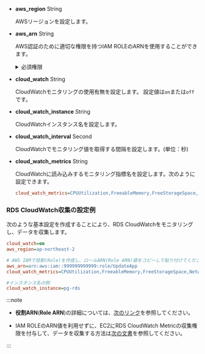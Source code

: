 - **aws_region** <span class='type'>String</span>

  AWSリージョンを設定します。

- **aws_arn** <span class='type'>String</span>

  AWS認証のために適切な権限を持つIAM ROLEのARNを使用することができます。

  <details>

  <summary>必須権限</summary>

  ROLEには、次のアクセス権限(Policy)が必要です。

  | 権限                                | 権限内容                                |
  | --------------------------------- | ----------------------------------- |
  | rds:DescribeDBInstances           | インスタンスクラスの情報収集                      |
  | rds:DescribeDBClusters            | autoscale使用時クラスターから情報収集             |
  | rds:DescribeDBLogFiles            | CloudWatchログ収集                      |
  | rds:DownloadDBLogFilePortion      | CloudWatchログ収集                      |
  | ec2:DescribeInstanceTypes         | インスタンスクラスに対応するcpu数を収集               |
  | elasticache:DescribeCacheClusters | elasticacheを利用する場合時、インスタンスクラスの情報を収集 |
  | cloudwatch:ListMetrics            | CloudWatch指標一覧を収集                   |
  | cloudwatch:GetMetricStatistics    | CloudWatch指標から値を収集                  |
  | logs:DescribeLogStreams           | CloudWatchログ収集(掲示されたログ機能を使用する場合)    |
  | logs:GetLogEvents                 | CloudWatchログ収集(掲示されたログ機能を使用する場合)    |

  </details>

- **cloud_watch** <span class='type'>String</span>

  CloudWatchモニタリングの使用有無を設定します。 設定値は`on`または`off`です。

- **cloud_watch_instance** <span class='type'>String</span>

  CloudWatchインスタンス名を設定します。

- **cloud_watch_interval** <span class='type'>Second</span>

  CloudWatchでモニタリング値を取得する間隔を設定します。(単位：秒)

- **cloud_watch_metrics** <span class='type'>String</span>

  CloudWatchに読み込みするモニタリング指標名を設定します。次のように設定できます。

  ```ini
  cloud_watch_metrics=CPUUtilization,FreeableMemory,FreeStorageSpace,NetworkTransmitThroughput,NetworkReceiveThroughput
  ```

### RDS CloudWatch収集の設定例

次のような基本設定を作成することにより、RDS CloudWatchをモニタリングし、データを収集します。

```ini title='whatap.conf'
cloud_watch=on
aws_region=ap-northeast-2

# AWS IAMで役割(Role)を作成し、ロールARN(Role ARN)値をコピーして貼り付けてください。
aws_arn=arn:aws:iam::999999999999:role/UpdateApp
cloud_watch_metrics=CPUUtilization,FreeableMemory,FreeStorageSpace,NetworkTransmitThroughput,NetworkReceiveThroughput

#インスタンス名の例
cloud_watch_instance=pg-rds 
```

:::note

- **役割ARN**(**Role ARN**)の詳細については、[次のリンク](https://docs.aws.amazon.com/IAM/latest/UserGuide/tutorial_cross-account-with-roles.html)を参照してください。

- IAM ROLEのARN値を利用せずに、EC2にRDS CloudWatch Metricの収集権限を付与して、データを収集する方法は[次の文書](../reference/cloudwatch-metric-guide)を参照してください。

:::
